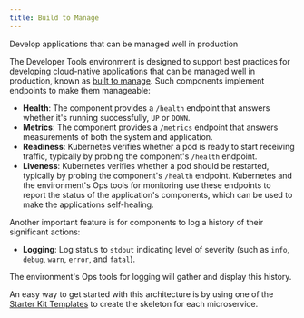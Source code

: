 ```yaml
---
title: Build to Manage
---
```


<PageDescription>

Develop applications that can be managed well in production

</PageDescription>

The Developer Tools environment is designed to support best practices for developing cloud-native applications that can be managed well in production, known as [built to manage](https://www.ibm.com/garage/method/practices/code/build-to-manage). Such components implement endpoints to make them manageable:
- **Health**: The component provides a `/health` endpoint that answers whether it's running successfully, `UP` or `DOWN`.
- **Metrics**: The component provides a `/metrics` endpoint that answers measurements of both the system and application.
- **Readiness**: Kubernetes verifies whether a pod is ready to start receiving traffic, typically by probing the component's `/health` endpoint.
- **Liveness**: Kubernetes verifies whether a pod should be restarted, typically by probing the component's `/health` endpoint.
Kubernetes and the environment's Ops tools for monitoring use these endpoints to report the status of the application's components, which can be used to make the applications self-healing.

Another important feature is for components to log a history of their significant actions:
- **Logging**: Log status to `stdout` indicating level of severity (such as `info`, `debug`, `warn`, `error`, and `fatal`).

The environment's Ops tools for logging will gather and display this history.

An easy way to get started with this architecture is by using one of the [Starter Kit Templates](/starterkits/overview) to create the skeleton for each microservice.
